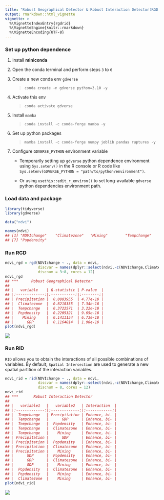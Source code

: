 ```yaml
---
title: "Robust Geographical Detector & Robust Interaction Detector(RGD & RID)"
output: rmarkdown::html_vignette
vignette: >
  %\VignetteIndexEntry{rgdrid}
  %\VignetteEngine{knitr::rmarkdown}
  %\VignetteEncoding{UTF-8}
---
```




### Set up python dependence

1. Install **miniconda**
2. Open the conda terminal and perform steps `3` to `6`
3. Create a new conda env `gdverse`

   > `conda create -n gdverse python=3.10 -y`

4. Activate this env

   > `conda activate gdverse`

5. Install `mamba`

   > `conda install -c conda-forge mamba -y`

6. Set up python packages

   > `mamba install -c conda-forge numpy joblib pandas ruptures -y`

7. Configure `GDVERSE_PYTHON` environment variable

   - Temporarily setting up `gdverse` python dependence environment using `Sys.setenv()` in the R console or R code like `Sys.setenv(GDVERSE_PYTHON = "path/to/python/environment")`.

   - Or using `usethis::edit_r_environ()` to set long-available `gdverse` python dependencies environment path.

### Load data and package


``` r
library(tidyverse)
library(gdverse)

data("ndvi")
```


``` r
names(ndvi)
## [1] "NDVIchange"    "Climatezone"   "Mining"        "Tempchange"    "Precipitation" "GDP"          
## [7] "Popdensity"
```

### Run RGD


``` r
ndvi_rgd = rgd(NDVIchange ~ ., data = ndvi,
               discvar = names(dplyr::select(ndvi,-c(NDVIchange,Climatezone,Mining))),
               discnum = 3:8, cores = 12)
ndvi_rgd
## ***      Robust Geographical Detector    
## 
## |   variable    | Q-statistic | P-value  |
## |:-------------:|:-----------:|:--------:|
## | Precipitation |  0.8883955  | 4.77e-10 |
## |  Climatezone  |  0.8218335  | 7.34e-10 |
## |  Tempchange   |  0.3722571  | 3.22e-10 |
## |  Popdensity   |  0.2205321  | 9.65e-10 |
## |    Mining     |  0.1411154  | 6.73e-10 |
## |      GDP      |  0.1164814  | 1.08e-10 |
plot(ndvi_rgd)
```

![](../man/figures/rgdrid/rgd_id-1.png)

### Run RID

`RID` allows you to obtain the interactions of all possible combinations of variables. By default, `Spatial Intersection` are used to generate a new spatial partition of the interaction variables.


``` r
ndvi_rid = rid(NDVIchange ~ ., data = ndvi,
               discvar = names(dplyr::select(ndvi,-c(NDVIchange,Climatezone,Mining))),
               discnum = 8, cores = 12)
ndvi_rid
## ***       Robust Interaction Detector      
## 
## |   variable1   |   variable2   | Interaction  |
## |:-------------:|:-------------:|:------------:|
## |  Tempchange   | Precipitation | Enhance, bi- |
## |  Tempchange   |      GDP      | Enhance, bi- |
## |  Tempchange   |  Popdensity   | Enhance, bi- |
## |  Tempchange   |  Climatezone  | Enhance, bi- |
## |  Tempchange   |    Mining     | Enhance, bi- |
## | Precipitation |      GDP      | Enhance, bi- |
## | Precipitation |  Popdensity   | Enhance, bi- |
## | Precipitation |  Climatezone  | Enhance, bi- |
## | Precipitation |    Mining     | Enhance, bi- |
## |      GDP      |  Popdensity   | Enhance, bi- |
## |      GDP      |  Climatezone  | Enhance, bi- |
## |      GDP      |    Mining     | Enhance, bi- |
## |  Popdensity   |  Climatezone  | Enhance, bi- |
## |  Popdensity   |    Mining     | Enhance, bi- |
## |  Climatezone  |    Mining     | Enhance, bi- |
plot(ndvi_rid)
```

![](../man/figures/rgdrid/rid_plot-1.png)

